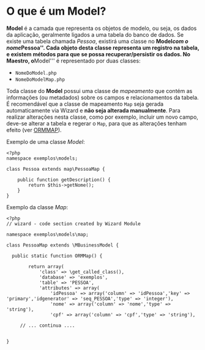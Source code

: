 <text xml:space="preserve">
= O que é um Model? =
'''Model''' é a camada que representa os objetos de modelo, ou seja, os dados da aplicação, geralmente ligados a uma tabela do banco de dados. Se existe uma tabela chamada ''Pessoa'', existirá uma classe no '''Model'' com o nome ''Pessoa''. Cada objeto desta classe representa um registro na tabela, e existem métodos para que se possa recuperar/persistir os dados.
No Maestro, o '''Model''' é representado por duas classes:
* <code>NomeDoModel.php</code>
* <code>NomeDoModelMap.php</code>
Toda classe do '''Model''' possui uma classe de ''mapeamento'' que contém as informações (ou metadados) sobre os campos e relacionamentos da tabela.
É recomendável que a classe de mapeamento <code>Map</code> seja gerada automaticamente via Wizard e '''não seja alterada manualmente'''. Para realizar alterações nesta classe, como por exemplo, incluir um novo campo, deve-se alterar a tabela e regerar o <code>Map</code>, para que as alterações tenham efeito (ver [[>model/ormmap|ORMMAP]]).

Exemplo de uma classe ''Model'':
<pre lang="php">
<?php
namespace exemplos\models;

class Pessoa extends map\PessoaMap {
  
    public function getDescription() {
        return $this->getNome();
    }
}
</pre>
Exemplo da classe ''Map'':
<pre lang="php">
<?php
// wizard - code section created by Wizard Module

namespace exemplos\models\map;

class PessoaMap extends \MBusinessModel {

  public static function ORMMap() {

        return array(
            'class' => \get_called_class(),
            'database' => 'exemplos',
            'table' => 'PESSOA',
            'attributes' => array(
                'idPessoa' => array('column' => 'idPessoa','key' => 'primary','idgenerator' => 'seq_PESSOA','type' => 'integer'),
                'nome' => array('column' => 'nome','type' => 'string'),
                'cpf' => array('column' => 'cpf','type' => 'string'),

     // ... continua ....


}</pre>
</text>
